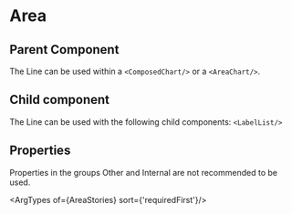 
# Area

## Parent Component
The Line can be used within a `<ComposedChart/>` or a `<AreaChart/>`.

## Child component
The Line can be used with the following child components: `<LabelList/>`

## Properties
Properties in the groups Other and Internal are not recommended to be used.

<ArgTypes of={AreaStories} sort={'requiredFirst'}/>
